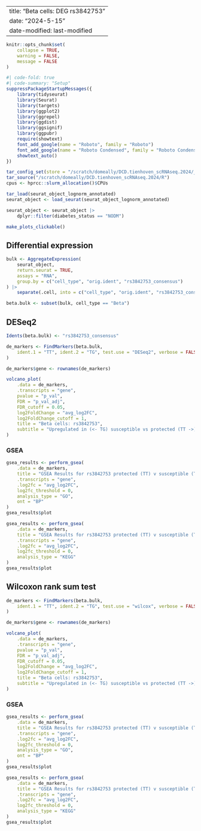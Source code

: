 
---
title: "Beta cells: DEG rs3842753"
date: "2024-5-15" 
date-modified: last-modified
---

```r
knitr::opts_chunk$set(
    collapse = TRUE,
    warning = FALSE,
    message = FALSE
)
```


```r
#| code-fold: true
#| code-summary: "Setup"
suppressPackageStartupMessages({
    library(tidyseurat)
    library(Seurat)
    library(targets)
    library(ggplot2)
    library(ggrepel)
    library(ggdist)
    library(ggsignif)
    library(ggpubr)
    require(showtext)
    font_add_google(name = "Roboto", family = "Roboto")
    font_add_google(name = "Roboto Condensed", family = "Roboto Condensed")
    showtext_auto()
})

tar_config_set(store = "/scratch/domeally/DCD.tienhoven_scRNAseq.2024/_targets")
tar_source("/scratch/domeally/DCD.tienhoven_scRNAseq.2024/R")
cpus <- hprcc::slurm_allocation()$CPUs

tar_load(seurat_object_lognorm_annotated)
seurat_object <- load_seurat(seurat_object_lognorm_annotated)

seurat_object <- seurat_object |>
    dplyr::filter(diabetes_status == "NODM")

make_plots_clickable()
```

## Differential expression

```r
bulk <- AggregateExpression(
    seurat_object,
    return.seurat = TRUE,
    assays = "RNA",
    group.by = c("cell_type", "orig.ident", "rs3842753_consensus")
) |>
    separate(.cell, into = c("cell_type", "orig.ident", "rs3842753_consensus"), sep = "_", remove = FALSE)

beta.bulk <- subset(bulk, cell_type == "Beta")
```

::: {.panel-tabset}

## DESeq2

```r
Idents(beta.bulk) <- "rs3842753_consensus"

de_markers <- FindMarkers(beta.bulk,
    ident.1 = "TT", ident.2 = "TG", test.use = "DESeq2", verbose = FALSE, min.pct = 0.25, pseudocount.use = 0.001
)

de_markers$gene <- rownames(de_markers)

volcano_plot(
    .data = de_markers,
    .transcripts = "gene",
    pvalue = "p_val",
    FDR = "p_val_adj",
    FDR_cutoff = 0.05,
    log2FoldChange = "avg_log2FC",
    log2FoldChange_cutoff = 1,
    title = "Beta cells: rs3842753",
    subtitle = "Upregulated in (<- TG) susceptible vs protected (TT ->) cells",
)
```

### GSEA

```r
gsea_results <- perform_gsea(
    .data = de_markers,
    title = "GSEA Results for rs3842753 protected (TT) v susceptible (TG) beta cells",
    .transcripts = "gene",
    .log2fc = "avg_log2FC",
    log2fc_threshold = 0,
    analysis_type = "GO",
    ont = "BP"
)
gsea_results$plot
```

```r
gsea_results <- perform_gsea(
    .data = de_markers,
    title = "GSEA Results for rs3842753 protected (TT) v susceptible (TG) beta cells",
    .transcripts = "gene",
    .log2fc = "avg_log2FC",
    log2fc_threshold = 0,
    analysis_type = "KEGG"
)
gsea_results$plot
```

## Wilcoxon rank sum test

```r
de_markers <- FindMarkers(beta.bulk,
    ident.1 = "TT", ident.2 = "TG", test.use = "wilcox", verbose = FALSE, min.pct = 0.25, pseudocount.use = 0.001
)

de_markers$gene <- rownames(de_markers)

volcano_plot(
    .data = de_markers,
    .transcripts = "gene",
    pvalue = "p_val",
    FDR = "p_val_adj",
    FDR_cutoff = 0.05,
    log2FoldChange = "avg_log2FC",
    log2FoldChange_cutoff = 1,
    title = "Beta cells: rs3842753",
    subtitle = "Upregulated in (<- TG) susceptible vs protected (TT ->) cells",
)
```

### GSEA

```r
gsea_results <- perform_gsea(
    .data = de_markers,
    title = "GSEA Results for rs3842753 protected (TT) v susceptible (TG) beta cells",
    .transcripts = "gene",
    .log2fc = "avg_log2FC",
    log2fc_threshold = 0,
    analysis_type = "GO",
    ont = "BP"
)
gsea_results$plot
```

```r
gsea_results <- perform_gsea(
    .data = de_markers,
    title = "GSEA Results for rs3842753 protected (TT) v susceptible (TG) beta cells",
    .transcripts = "gene",
    .log2fc = "avg_log2FC",
    log2fc_threshold = 0,
    analysis_type = "KEGG"
)
gsea_results$plot
```

::::
